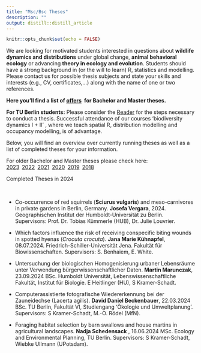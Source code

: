 ```yaml
---
title: "Msc/Bsc Theses"
description: ""
output: distill::distill_article
---
```


```r
knitr::opts_chunk$set(echo = FALSE)
```

<div class='highlightbox'>
  We are looking for motivated students interested in questions about **wildlife dynamics and distributions** under global change, **animal behavioral ecology** or advancing **theory in ecology and evolution**. Students should have a strong background in (or the will to learn) R, statistics and modelling. Please contact us for possible thesis subjects and state your skills and interests (e.g., CV, certificates,…) along with the name of one or two references.
  
**Here you'll find a list of [offers](msc-bsc-theses-offers.html)&ensp;for Bachelor and Master theses.**
    
  **For TU Berlin students:** Please consider the [Reader](https://www.static.tu.berlin/fileadmin/www/10002349/pdf-Dateien/ABSOLVENTINNEN_INFOS_Reader_171023.pdf) for the steps necessary to conduct a thesis. Successful attendance of our courses ‘biodiversity dynamics I + II’ , where we teach spatial R, distribution modelling and occupancy modelling, is of advantage.
</div> 
    
  Below, you will find an overview over currently running theses as well as a list of completed theses for your information.

For older Bachelor and Master theses please check here:<br> [2023](msc-bsc-theses-2023.html)&ensp;[2022](msc-bsc-theses-2022.html)&ensp;[2021](msc-bsc-theses-2021.html)&ensp;[2020](msc-bsc-theses-2020.html)&ensp;[2019](msc-bsc-theses-2019.html)&ensp;[2018](msc-bsc-theses-2018.html)<br>

<div class='headerbox'><hbox>Completed Theses in 2024</hbox></div><br>

* Co-occurrence of red squirrels (**Sciurus vulgaris**) and meso-carnivores in private gardens in Berlin, Germany. **Josefa Vergara**,  <span class='desaturated'>2024. Geographischen Institut der Humboldt-Universität zu Berlin. Supervisors: Prof. Dr. Tobias Kümmerle (HUB), Dr. Julie Louvrier.</span>

* Which factors influence the risk of receiving conspecific biting wounds in spotted hyenas (*Crocuta crocuta*). **Jana Marie Kühnapfel**, <span class='desaturated'>08.07.2024. Friedrich-Schiller-Universität Jena. Fakultät für Biowissenschaften. Supervisors: S. Benhaiem, E. White.</span>

* Untersuchung der biologischen Homogenisierung urbaner Lebensräume unter Verwendung bürgerwissenschaftlicher Daten. **Martin Marunczak**, <span class='desaturated'>23.09.2024 BSc. Humboldt Universität, Lebenswissenschaftliche Fakultät, Institut für Biologie. E Heitlinger (HU), S Kramer-Schadt.</span>

* Computerassistierte fotografische Wiedererkennung bei der Zauneidechse (Lacerta agilis). **David Daniel Beckenbauer**, <span class='desaturated'>22.03.2024 BSc. TU Berlin, Fakultät VI, Studiengang 'Ökologie und Umweltplanung'. Supervisors: S Kramer-Schadt, M.-O. Rödel (MfN).</span>

* Foraging habitat selection by barn swallows and house martins in agricultural landscapes. **Nadja Schedensack** , <span class='desaturated'>16.06.2024 MSc. Ecology and Environmental Planning, TU Berlin. Supervisors: S Kramer-Schadt, Wiebke Ullmann (UPotsdam).</span>






